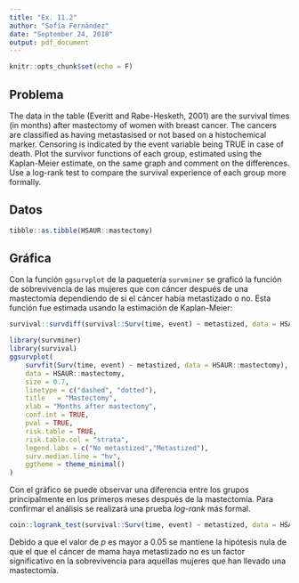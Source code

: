 ```yaml
---
title: "Ex. 11.2"
author: "Sofía Fernández"
date: "September 24, 2018"
output: pdf_document
---
```


```r
knitr::opts_chunk$set(echo = F)
```

## Problema

The data in the table (Everitt and Rabe-Hesketh, 2001) are the survival times (in months) after mastectomy of women with breast cancer. The cancers are classified as having metastasised or not based on a histochemical marker. Censoring is indicated by the event variable being TRUE in case of death. Plot the survivor functions of each group, estimated using the Kaplan-Meier estimate, on the same graph and comment on the differences. Use a log-rank test to compare the survival experience of each group more formally.

## Datos

```r
tibble::as.tibble(HSAUR::mastectomy)
```


## Gráfica

Con la función `ggsurvplot` de la paquetería `survminer` se graficó la función de sobrevivencia de las mujeres que con cáncer después de una mastectomía dependiendo de si el cáncer había metastizado o no. Esta función fue estimada usando la estimación de Kaplan-Meier: 

```r
survival::survdiff(survival::Surv(time, event) ~ metastized, data = HSAUR::mastectomy)
```

```r
library(survminer)
library(survival)
ggsurvplot(
    survfit(Surv(time, event) ~ metastized, data = HSAUR::mastectomy), 
    data = HSAUR::mastectomy, 
    size = 0.7,
    linetype = c("dashed", "dotted"),
    title   = "Mastectomy",
    xlab = "Months after mastectomy", 
    conf.int = TRUE,
    pval = TRUE,    
    risk.table = TRUE,
    risk.table.col = "strata",
    legend.labs = c("No metastized","Metastized"),
    surv.median.line = "hv",
    ggtheme = theme_minimal()
)
```

Con el gráfico se puede observar una diferencia entre los grupos principalmente en los primeros meses después de la mastectomía. Para confirmar el análisis se realizará una prueba *log-rank* más formal. 

```r
coin::logrank_test(survival::Surv(time, event) ~ metastized, data = HSAUR::mastectomy, distribution = "exact")
```

Debido a que el valor de *p* es mayor a 0.05 se mantiene la hipótesis nula de que el que el cáncer de mama haya metastizado no es un factor significativo en la sobrevivencia para aquellas mujeres que han llevado una mastectomía. 